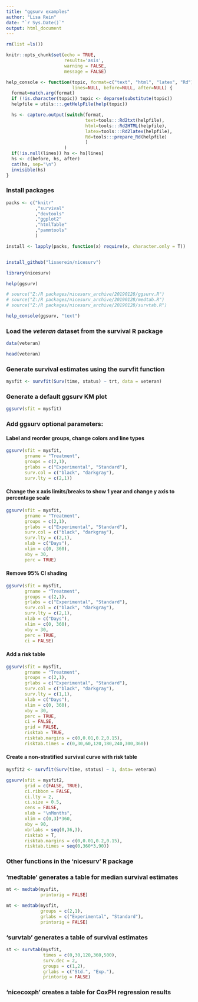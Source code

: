 ```yaml
---
title: "ggsurv examples"
author: "Lisa Rein"
date: "`r Sys.Date()`"
output: html_document
---
```


```r

rm(list =ls())

knitr::opts_chunk$set(echo = TRUE,
                      results='asis',
                      warning = FALSE,
                      message = FALSE)

help_console <- function(topic, format=c("text", "html", "latex", "Rd"),
                         lines=NULL, before=NULL, after=NULL) {  
  format=match.arg(format)
  if (!is.character(topic)) topic <- deparse(substitute(topic))
  helpfile = utils:::.getHelpFile(help(topic))

  hs <- capture.output(switch(format, 
                              text=tools:::Rd2txt(helpfile),
                              html=tools:::Rd2HTML(helpfile),
                              latex=tools:::Rd2latex(helpfile),
                              Rd=tools:::prepare_Rd(helpfile)
                              )
                      )
  if(!is.null(lines)) hs <- hs[lines]
  hs <- c(before, hs, after)
  cat(hs, sep="\n")
  invisible(hs)
}

```

### Install packages

```r

packs <- c("knitr"
           ,"survival"
           ,"devtools"
           ,"ggplot2"
           ,"htmlTable"
           ,"pammtools"
           )

install <- lapply(packs, function(x) require(x, character.only = T))


install_github("lisaerein/nicesurv")

library(nicesurv)

help(ggsurv)

# source("Z:/R packages/nicesurv_archive/20190128/ggsurv.R")
# source("Z:/R packages/nicesurv_archive/20190128/medtab.R")
# source("Z:/R packages/nicesurv_archive/20190128/survtab.R")

```

```r

help_console(ggsurv, "text")

```

### Load the _veteran_ dataset from the survival R package

```r

data(veteran)

head(veteran)

```


### Generate survival estimates using the survfit function

```r

mysfit <- survfit(Surv(time, status) ~ trt, data = veteran)

```

### Generate a default ggsurv KM plot

```r

ggsurv(sfit = mysfit)

```

### Add ggsurv optional parameters:

#### Label and reorder groups, change colors and line types

```r

ggsurv(sfit = mysfit,
       grname = "Treatment",
       groups = c(2,1),
       grlabs = c("Experimental", "Standard"),
       surv.col = c("black", "darkgray"),
       surv.lty = c(2,1))

```

#### Change the x axis limits/breaks to show 1 year and change y axis to percentage scale

```r

ggsurv(sfit = mysfit,
       grname = "Treatment",
       groups = c(2,1),
       grlabs = c("Experimental", "Standard"),
       surv.col = c("black", "darkgray"),
       surv.lty = c(2,1),
       xlab = c("Days"),
       xlim = c(0, 360),
       xby = 30,
       perc = TRUE)

```

#### Remove 95% CI shading 

```r

ggsurv(sfit = mysfit,
       grname = "Treatment",
       groups = c(2,1),
       grlabs = c("Experimental", "Standard"),
       surv.col = c("black", "darkgray"),
       surv.lty = c(2,1),
       xlab = c("Days"),
       xlim = c(0, 360),
       xby = 30,
       perc = TRUE,
       ci = FALSE)

```

#### Add a risk table 

```r

ggsurv(sfit = mysfit,
       grname = "Treatment",
       groups = c(2,1),
       grlabs = c("Experimental", "Standard"),
       surv.col = c("black", "darkgray"),
       surv.lty = c(1,1),
       xlab = c("Days"),
       xlim = c(0, 360),
       xby = 30,
       perc = TRUE,
       ci = FALSE,
       grid = FALSE,
       risktab = TRUE,
       risktab.margins = c(0,0.01,0.2,0.15),
       risktab.times = c(0,30,60,120,180,240,300,360))

```

#### Create a non-stratified survival curve with risk table

```r

mysfit2 <- survfit(Surv(time, status) ~ 1, data= veteran)

ggsurv(sfit = mysfit2,
       grid = c(FALSE, TRUE),
       ci.ribbon = FALSE,
       ci.lty = 2,
       ci.size = 0.5,
       cens = FALSE,
       xlab = "\nMonths",
       xlim = c(0,3)*360,
       xby = 90,
       xbrlabs = seq(0,36,3),
       risktab = T,
       risktab.margins = c(0,0.01,0.2,0.15),
       risktab.times = seq(0,360*3,90))

```


### Other functions in the 'nicesurv' R package

### 'medtable' generates a table for median survival estimates

```r

mt <- medtab(mysfit,
             printorig = FALSE)

mt <- medtab(mysfit,
             groups = c(2,1),
             grlabs = c("Experimental", "Standard"),
             printorig = FALSE)

```

### 'survtab' generates a table of survival estimates 

```r

st <- survtab(mysfit,
              times = c(0,30,120,360,500),
              surv.dec = 2,
              groups = c(1,2),
              grlabs = c("Std.", "Exp."),
              printorig = FALSE)

```

### 'nicecoxph' creates a table for CoxPH regression results

```r




```


